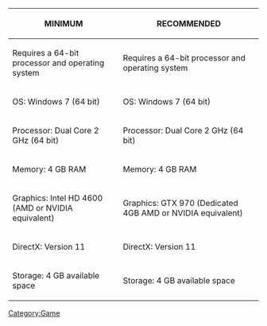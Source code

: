 {| class="wikitable"
!'''MINIMUM'''
!'''RECOMMENDED'''
|-
|Requires a 64-bit processor and operating system
|Requires a 64-bit processor and operating system
|-
|OS: Windows 7 (64 bit)
|OS: Windows 7 (64 bit)
|-
|Processor: Dual Core 2 GHz (64 bit)
|Processor: Dual Core 2 GHz (64 bit)
|-
|Memory: 4 GB RAM
|Memory: 4 GB RAM
|-
|Graphics: Intel HD 4600 (AMD or NVIDIA equivalent)
|Graphics: GTX 970 (Dedicated 4GB AMD or NVIDIA equivalent)
|-
|DirectX: Version 11
|DirectX: Version 11
|-
|Storage: 4 GB available space
|Storage: 4 GB available space
|}

[[Category:Game]]